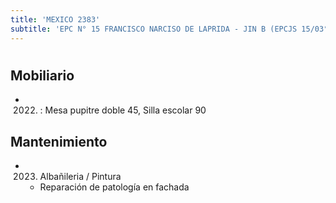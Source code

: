 ```yaml
---
title: 'MEXICO 2383'
subtitle: 'EPC N° 15 FRANCISCO NARCISO DE LAPRIDA - JIN B (EPCJS 15/03°) - CENS N° 50'
---
```


#


## Mobiliario

*  (2022) : Mesa pupitre doble 45, Silla escolar 90 





## Mantenimiento

*  (2023) Albañileria / Pintura 
    + Reparación de patología en fachada



